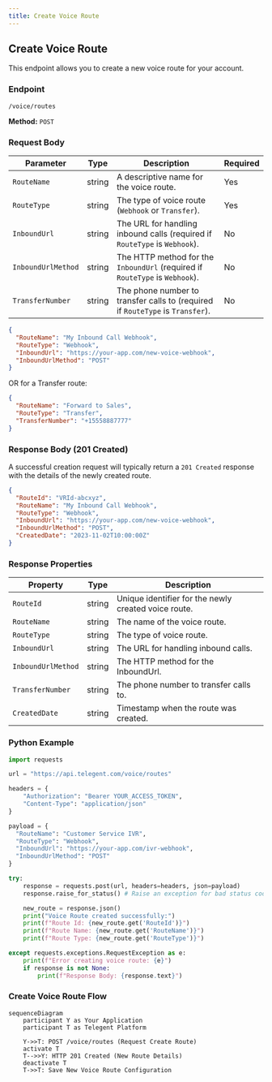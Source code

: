 ```yaml
---
title: Create Voice Route
---
```


## Create Voice Route

This endpoint allows you to create a new voice route for your account.

### Endpoint

`/voice/routes`

**Method:** `POST`

### Request Body

| Parameter        | Type   | Description                                                              | Required |
|------------------|--------|--------------------------------------------------------------------------|----------|
| `RouteName`      | string | A descriptive name for the voice route.                                  | Yes      |
| `RouteType`      | string | The type of voice route (`Webhook` or `Transfer`).                       | Yes      |
| `InboundUrl`     | string | The URL for handling inbound calls (required if `RouteType` is `Webhook`). | No       |
| `InboundUrlMethod`| string| The HTTP method for the `InboundUrl` (required if `RouteType` is `Webhook`). | No       |
| `TransferNumber` | string | The phone number to transfer calls to (required if `RouteType` is `Transfer`). | No       |

```json
{
  "RouteName": "My Inbound Call Webhook",
  "RouteType": "Webhook",
  "InboundUrl": "https://your-app.com/new-voice-webhook",
  "InboundUrlMethod": "POST"
}
```

OR for a Transfer route:

```json
{
  "RouteName": "Forward to Sales",
  "RouteType": "Transfer",
  "TransferNumber": "+15558887777"
}
```

### Response Body (201 Created)

A successful creation request will typically return a `201 Created` response with the details of the newly created route.

```json
{
  "RouteId": "VRId-abcxyz",
  "RouteName": "My Inbound Call Webhook",
  "RouteType": "Webhook",
  "InboundUrl": "https://your-app.com/new-voice-webhook",
  "InboundUrlMethod": "POST",
  "CreatedDate": "2023-11-02T10:00:00Z"
}
```

### Response Properties

| Property         | Type   | Description                                     |
|------------------|--------|-------------------------------------------------|
| `RouteId`        | string | Unique identifier for the newly created voice route. |      |
| `RouteName`      | string | The name of the voice route.                    |      |
| `RouteType`      | string | The type of voice route.                        |      |
| `InboundUrl`     | string | The URL for handling inbound calls.             | No   |
| `InboundUrlMethod`| string| The HTTP method for the InboundUrl.             | No   |
| `TransferNumber` | string | The phone number to transfer calls to.          | No   |
| `CreatedDate`    | string | Timestamp when the route was created.           |      |

### Python Example

```python
import requests

url = "https://api.telegent.com/voice/routes"

headers = {
    "Authorization": "Bearer YOUR_ACCESS_TOKEN",
    "Content-Type": "application/json"
}

payload = {
  "RouteName": "Customer Service IVR",
  "RouteType": "Webhook",
  "InboundUrl": "https://your-app.com/ivr-webhook",
  "InboundUrlMethod": "POST"
}

try:
    response = requests.post(url, headers=headers, json=payload)
    response.raise_for_status() # Raise an exception for bad status codes

    new_route = response.json()
    print("Voice Route created successfully:")
    print(f"Route Id: {new_route.get('RouteId')}")
    print(f"Route Name: {new_route.get('RouteName')}")
    print(f"Route Type: {new_route.get('RouteType')}")

except requests.exceptions.RequestException as e:
    print(f"Error creating voice route: {e}")
    if response is not None:
        print(f"Response Body: {response.text}")
```

### Create Voice Route Flow

```mermaid
sequenceDiagram
    participant Y as Your Application
    participant T as Telegent Platform

    Y->>T: POST /voice/routes (Request Create Route)
    activate T
    T-->>Y: HTTP 201 Created (New Route Details)
    deactivate T
    T->>T: Save New Voice Route Configuration
``` 